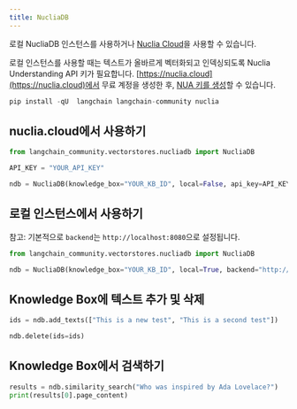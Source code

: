 ```yaml
---
title: NucliaDB
---
```


로컬 NucliaDB 인스턴스를 사용하거나 [Nuclia Cloud](https://nuclia.cloud)을 사용할 수 있습니다.

로컬 인스턴스를 사용할 때는 텍스트가 올바르게 벡터화되고 인덱싱되도록 Nuclia Understanding API 키가 필요합니다. [https://nuclia.cloud](https://nuclia.cloud)에서 무료 계정을 생성한 후, [NUA 키를 생성](https://docs.nuclia.dev/docs/docs/using/understanding/intro)할 수 있습니다.

```python
pip install -qU  langchain langchain-community nuclia
```

## nuclia.cloud에서 사용하기

```python
from langchain_community.vectorstores.nucliadb import NucliaDB

API_KEY = "YOUR_API_KEY"

ndb = NucliaDB(knowledge_box="YOUR_KB_ID", local=False, api_key=API_KEY)
```

## 로컬 인스턴스에서 사용하기

참고: 기본적으로 `backend`는 `http://localhost:8080`으로 설정됩니다.

```python
from langchain_community.vectorstores.nucliadb import NucliaDB

ndb = NucliaDB(knowledge_box="YOUR_KB_ID", local=True, backend="http://my-local-server")
```

## Knowledge Box에 텍스트 추가 및 삭제

```python
ids = ndb.add_texts(["This is a new test", "This is a second test"])
```

```python
ndb.delete(ids=ids)
```

## Knowledge Box에서 검색하기

```python
results = ndb.similarity_search("Who was inspired by Ada Lovelace?")
print(results[0].page_content)
```